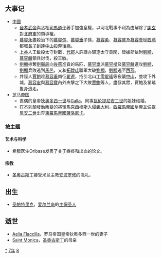 {{yearTOC|387|东晋'''[[太元_(晋孝武帝)|太元]]十二年'''；前秦'''[[太初_(苻登)|太初]]二年'''；后燕'''[[建興_(慕容垂)|建興]]二年'''；后秦'''[[建初_(姚萇)|建初]]二年'''；西燕'''[[中興_(慕容永)|中興]]二年'''；西秦'''[[建义_(乞伏国仁)|建义]]三年'''；北魏'''[[登国|登国]]二年'''；后凉'''[[太安_(呂光)|太安]]二年'''}}

== 大事记 ==
*[[中國|中國]]
**[[晉孝武帝|晉孝武帝]]與丞相[[司馬道子|司馬道子]]著手加強皇權，以河北戰事不利為由解除了[[謝玄|謝玄]]對[[北府軍|北府軍]]的領導權。
**[[慕容永|慕容永]]盡殺治下的[[慕容儁|慕容儁]]、[[慕容垂|慕容垂]]子孫，[[慕容柔|慕容柔]]、[[慕容盛|慕容盛]]及[[慕容會|慕容會]]從[[西燕|西燕]]都城[[長子|長子]]到達[[定州市|中山]]投奔[[後燕|後燕]]。
**[[上谷|上谷]]人王敏殺太守封戢，[[代郡|代郡]]人許謙亦驅逐太守賈閏，皆據郡依附[[劉顯|劉顯]]，[[慕容麟|慕容麟]]領兵討伐，殺王敏。
**[[劉顯|劉顯]]掠奪[[劉衞辰|劉衞辰]]向[[後燕|後燕]]進貢的馬匹，[[慕容垂|慕容垂]]派[[慕容楷|慕容楷]]及[[慕容麟|慕容麟]]進攻[[劉顯|劉顯]]，[[劉顯|劉顯]]兵敗逃到[[馬邑|馬邑]]，又和[[拓跋珪|拓跋珪]]聯軍大破[[劉顯|劉顯]]，[[劉顯|劉顯]]逃至[[西燕|西燕]]。
**井陘人[[賈鮑|賈鮑]]趁[[慕容垂|慕容垂]]南征[[翟遼|翟遼]]，招引北山[[丁零|丁零]][[翟瑤|翟瑤]]等夜襲[[定州市|中山]]，並攻下外城。[[慕容宙|慕容宙]]與[[慕容寶|慕容寶]]內外夾擊之下大敗[[賈鮑|賈鮑]]等人，盡俘其眾，賈鮑及翟瑤隻身逃走。
*[[罗马帝国|罗马帝国]]
**丧偶的皇帝[[狄奥多西一世|狄奥多西一世]]与[[Galla_(狄奥多西的妻子)|Galla]]，同事[[瓦伦提尼安二世|瓦伦提尼安二世]]的姐妹结婚。
**在[[不列顛|不列顛]]發動叛變的將領馬克西穆斯入侵[[義大利|義大利]]，[[西羅馬帝國|西羅馬帝國]]皇帝[[瓦倫提尼安二世|瓦倫提尼安二世]]出奔[[東羅馬帝國|東羅馬帝國]][[薩洛尼卡|薩洛尼卡]]。

=== 按主题 ===
==== 艺术与科学 ====
*希腊医生Oribase发表了关于瘫痪和出血的论文。

==== 宗教 ====
*[[圣奥古斯丁|圣奥古斯丁]]接受米兰主教[[安波罗修|安波罗修]]的洗礼。

== 出生 ==
* [[圣帕特里克|圣帕特里克]]，[[爱尔兰岛|爱尔兰岛]]的[[主保圣人|主保圣人]] 

== 逝世 ==
{{Wikisource year mention}}
* [[Aelia_Flaccilla|Aelia Flaccilla]]，罗马帝国皇帝狄奥多西一世的妻子
* [[Monica_of_Hippo|Saint Monica]]，[[圣奥古斯丁|圣奥古斯丁]]的母亲

[[Category:387年|*]]
[[Category:380年代|7年]]
[[Category:4世纪各年|8]]